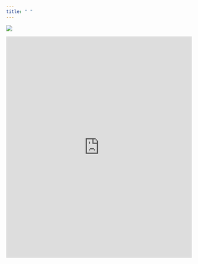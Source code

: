 ```yaml
---
title: " "
---
```


[![](/images/positionality.png){fig-alt="Reverie 1897"}](https://arthistory.co/reveur-alphonse-mucha-1897/)

<iframe src="https://073308-brooke.shinyapps.io/Positionality/" width="100%" height="600" frameborder="0">

</iframe>
